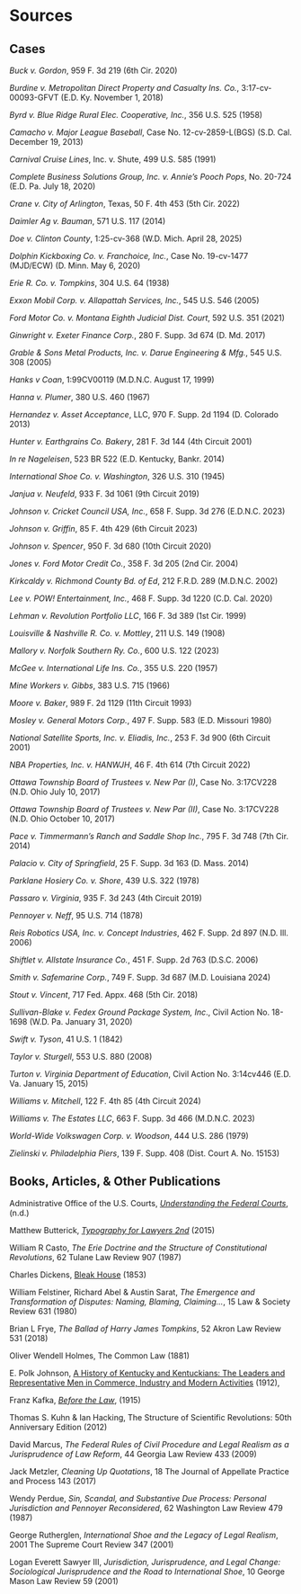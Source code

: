 # Sources {.unnumbered}

## Cases

_Buck v. Gordon_, 959 F. 3d 219 (6th Cir. 2020)

_Burdine v. Metropolitan Direct Property and Casualty Ins. Co._, 3:17-cv-00093-GFVT (E.D. Ky. November 1, 2018)

_Byrd v. Blue Ridge Rural Elec. Cooperative, Inc._, 356 U.S. 525 (1958)

_Camacho v. Major League Baseball_, Case No. 12-cv-2859-L(BGS) (S.D. Cal. December 19, 2013)

_Carnival Cruise Lines_, Inc. v. Shute, 499 U.S. 585 (1991)

_Complete Business Solutions Group, Inc. v. Annie’s Pooch Pops_, No. 20-724 (E.D. Pa. July 18, 2020)

_Crane v. City of Arlington_, Texas, 50 F. 4th 453 (5th Cir. 2022)

_Daimler Ag v. Bauman_, 571 U.S. 117 (2014)

_Doe v. Clinton County_, 1:25-cv-368 (W.D. Mich. April 28, 2025)

_Dolphin Kickboxing Co. v. Franchoice, Inc._, Case No. 19-cv-1477 (MJD/ECW) (D. Minn. May 6, 2020)

_Erie R. Co. v. Tompkins_, 304 U.S. 64 (1938)

_Exxon Mobil Corp. v. Allapattah Services, Inc._, 545 U.S. 546 (2005)

_Ford Motor Co. v. Montana Eighth Judicial Dist. Court_, 592 U.S. 351 (2021)

_Ginwright v. Exeter Finance Corp._, 280 F. Supp. 3d 674 (D. Md. 2017)

_Grable & Sons Metal Products, Inc. v. Darue Engineering & Mfg._, 545 U.S. 308 (2005)

_Hanks v Coan_, 1:99CV00119 (M.D.N.C. August 17, 1999)

_Hanna v. Plumer_, 380 U.S. 460 (1967)

_Hernandez v. Asset Acceptance_, LLC, 970 F. Supp. 2d 1194 (D. Colorado 2013)

_Hunter v. Earthgrains Co. Bakery_, 281 F. 3d 144 (4th Circuit 2001)

_In re Nageleisen_, 523 BR 522 (E.D. Kentucky, Bankr. 2014)

_International Shoe Co. v. Washington_, 326 U.S. 310 (1945)

_Janjua v. Neufeld_, 933 F. 3d 1061 (9th Circuit 2019)

_Johnson v. Cricket Council USA, Inc._, 658 F. Supp. 3d 276 (E.D.N.C. 2023)

_Johnson v. Griffin_, 85 F. 4th 429 (6th Circuit 2023)

_Johnson v. Spencer_, 950 F. 3d 680 (10th Circuit 2020)

_Jones v. Ford Motor Credit Co._, 358 F. 3d 205 (2nd Cir. 2004)

_Kirkcaldy v. Richmond County Bd. of Ed_, 212 F.R.D. 289 (M.D.N.C. 2002)

_Lee v. POW! Entertainment, Inc._, 468 F. Supp. 3d 1220 (C.D. Cal. 2020)

_Lehman v. Revolution Portfolio LLC_, 166 F. 3d 389 (1st Cir. 1999)

_Louisville & Nashville R. Co. v. Mottley_, 211 U.S. 149 (1908)

_Mallory v. Norfolk Southern Ry. Co._, 600 U.S. 122 (2023)

_McGee v. International Life Ins. Co._, 355 U.S. 220 (1957)

_Mine Workers v. Gibbs_, 383 U.S. 715 (1966)

_Moore v. Baker_, 989 F. 2d 1129 (11th Circuit 1993)

_Mosley v. General Motors Corp._, 497 F. Supp. 583 (E.D. Missouri 1980)

_National Satellite Sports, Inc. v. Eliadis, Inc._, 253 F. 3d 900 (6th Circuit 2001)

_NBA Properties, Inc. v. HANWJH_, 46 F. 4th 614 (7th Circuit 2022)

_Ottawa Township Board of Trustees v. New Par (I)_, Case No. 3:17CV228 (N.D. Ohio July 10, 2017)

_Ottawa Township Board of Trustees v. New Par (II)_, Case No. 3:17CV228 (N.D. Ohio October 10, 2017)

_Pace v. Timmermann’s Ranch and Saddle Shop Inc._, 795 F. 3d 748 (7th Cir. 2014)

_Palacio v. City of Springfield_, 25 F. Supp. 3d 163 (D. Mass. 2014)

_Parklane Hosiery Co. v. Shore_, 439 U.S. 322 (1978)

_Passaro v. Virginia_, 935 F. 3d 243 (4th Circuit 2019)

_Pennoyer v. Neff_, 95 U.S. 714 (1878)

_Reis Robotics USA, Inc. v. Concept Industries_, 462 F. Supp. 2d 897 (N.D. Ill. 2006)

_Shiftlet v. Allstate Insurance Co._, 451 F. Supp. 2d 763 (D.S.C. 2006)

_Smith v. Safemarine Corp._, 749 F. Supp. 3d 687 (M.D. Louisiana 2024)

_Stout v. Vincent_, 717 Fed. Appx. 468 (5th Cir. 2018)

_Sullivan-Blake v. Fedex Ground Package System, Inc_., Civil Action No. 18-1698 (W.D. Pa. January 31, 2020)

_Swift v. Tyson_, 41 U.S. 1 (1842)

_Taylor v. Sturgell_, 553 U.S. 880 (2008)

_Turton v. Virginia Department of Education_, Civil Action No. 3:14cv446 (E.D. Va. January 15, 2015)

_Williams v. Mitchell_, 122 F. 4th 85 (4th Circuit 2024)

_Williams v. The Estates LLC_, 663 F. Supp. 3d 466 (M.D.N.C. 2023)

_World-Wide Volkswagen Corp. v. Woodson_, 444 U.S. 286 (1979)

_Zielinski v. Philadelphia Piers_, 139 F. Supp. 408 (Dist. Court A. No. 15153)

## Books, Articles, & Other Publications

Administrative Office of the U.S. Courts, [_Understanding the Federal Courts_](https://www.uscourts.gov/sites/default/files/understanding-federal-courts.pdf), (n.d.)

Matthew Butterick, [_Typography for Lawyers 2nd_](https://typographyforlawyers.com) (2015)

William R Casto, _The Erie Doctrine and the Structure of Constitutional Revolutions_, 62 Tulane Law Review 907 (1987)

Charles Dickens, [[Bleak House]{.small-caps-text}](https://standardebooks.org/ebooks/charles-dickens/bleak-house) (1853)

William Felstiner, Richard Abel & Austin Sarat, _The Emergence and Transformation of Disputes: Naming, Blaming, Claiming…_, 15 Law & Society Review 631 (1980)

Brian L Frye, _The Ballad of Harry James Tompkins_, 52 Akron Law Review 531 (2018)

Oliver Wendell Holmes, [The Common Law]{.small-caps-text} (1881)

E. Polk Johnson, [[A History of Kentucky and Kentuckians: The Leaders and Representative Men in Commerce, Industry and Modern Activities]{.small-caps-text}](https://play.google.com/books/reader?id=FXQUAAAAYAAJ&pg=GBS.PA1144.w.2.1.0_421) (1912), 

Franz Kafka, [_Before the Law_](https://www.kafka-online.info/before-the-law.html), (1915) 

Thomas S. Kuhn & Ian Hacking, [The Structure of Scientific Revolutions: 50th Anniversary Edition]{.small-caps-text} (2012)

David Marcus, _The Federal Rules of Civil Procedure and Legal Realism as a Jurisprudence of Law Reform_, 44 Georgia Law Review 433 (2009)

Jack Metzler, _Cleaning Up Quotations_, 18 The Journal of Appellate Practice and Process 143 (2017)

Wendy Perdue, _Sin, Scandal, and Substantive Due Process: Personal Jurisdiction and Pennoyer Reconsidered_, 62 Washington Law Review 479 (1987)

George Rutherglen, _International Shoe and the Legacy of Legal Realism_, 2001 The Supreme Court Review 347 (2001)

Logan Everett Sawyer III, _Jurisdiction, Jurisprudence, and Legal Change: Sociological Jurisprudence and the Road to International Shoe_, 10 George Mason Law Review 59 (2001)

